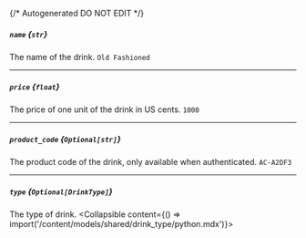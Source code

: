 {/* Autogenerated DO NOT EDIT  */}

##### `name` *{`str`}*
The name of the drink.
`Old Fashioned`

---
##### `price` *{`float`}*
The price of one unit of the drink in US cents.
`1000`

---
##### `product_code` *{`Optional[str]`}*
The product code of the drink, only available when authenticated.
`AC-A2DF3`

---
##### `type` *{`Optional[DrinkType]`}*
The type of drink.
<Collapsible content={() => import('/content/models/shared/drink_type/python.mdx')}>
</Collapsible>

